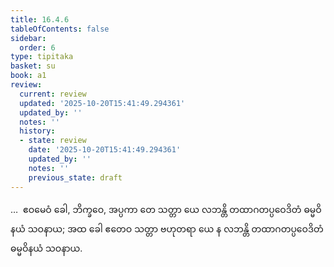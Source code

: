 ```yaml
---
title: 16.4.6
tableOfContents: false
sidebar:
  order: 6
type: tipitaka
basket: su
book: a1
review:
  current: review
  updated: '2025-10-20T15:41:49.294361'
  updated_by: ''
  notes: ''
  history:
  - state: review
    date: '2025-10-20T15:41:49.294361'
    updated_by: ''
    notes: ''
    previous_state: draft
---
```



<DynamicBreadcrumb />


<ReviewStatus review={frontmatter.review} showDetails={true} />

<HypothesisAnnotation frontmatter={frontmatter} />

<Division number="327" book="a1" e="ch" v="15" p="37">

<Paragraph number="418" book="a1">
…  ဧဝမေဝံ ခေါ, ဘိက္ခဝေ, အပ္ပကာ တေ သတ္တာ ယေ လဘန္တိ တထာဂတပ္ပဝေဒိတံ ဓမ္မဝိနယံ သဝနာယ; အထ ခေါ ဧတေဝ သတ္တာ ဗဟုတရာ ယေ န လဘန္တိ တထာဂတပ္ပဝေဒိတံ ဓမ္မဝိနယံ သဝနာယ.
</Paragraph>
</Division>